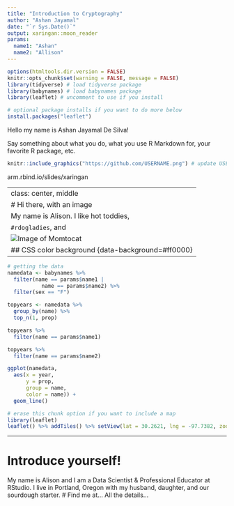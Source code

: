 ```yaml
---
title: "Introduction to Cryptography"
author: "Ashan Jayamal"
date: "`r Sys.Date()`"
output: xaringan::moon_reader
params:
  name1: "Ashan" 
  name2: "Allison"
---
```


<!-- edit name1 and name2 in the YAML above -->

```r
options(htmltools.dir.version = FALSE)
knitr::opts_chunk$set(warning = FALSE, message = FALSE)
library(tidyverse) # load tidyverse package
library(babynames) # load babynames package
library(leaflet) # uncomment to use if you install
```




```r
# optional package installs if you want to do more below
install.packages("leaflet")
```


<!-- introduce yourself here -->

Hello my name is Ashan Jayamal De Silva!

Say something about what you do, what you use R Markdown for, your favorite R package, etc.

<!-- include an image here, if you have a GitHub account use your profile pic! -->

```r
knitr::include_graphics("https://github.com/USERNAME.png") # update USERNAME here
```


arm.rbind.io/slides/xaringan

---
class: center, middle 
# Hi there, with an image
My name is Alison. I like hot toddies, 
`#rdogladies`, and
![Image of Momtocat](http://bit.ly/momtocat)
## CSS color background {data-background=#ff0000}
---





<!-- we make the data here -->

```r
# getting the data
namedata <- babynames %>%
  filter(name == params$name1 | 
           name == params$name2) %>% 
  filter(sex == "F") 
```

<!-- get and see top years for each name -->

```r
topyears <- namedata %>% 
  group_by(name) %>% 
  top_n(1, prop) 
```


```r
topyears %>% 
  filter(name == params$name1)
```


```r
topyears %>% 
  filter(name == params$name2)
```


<!-- plot name popularity over time -->


```r
ggplot(namedata, 
  aes(x = year, 
      y = prop,  
      group = name, 
      color = name)) + 
  geom_line() 
```


<!-- where are you from? -->


```r
# erase this chunk option if you want to include a map
library(leaflet)
leaflet() %>% addTiles() %>% setView(lat = 30.2621, lng = -97.7382, zoom = 17)
```

----
# Introduce yourself!
My name is Alison and I am a Data Scientist & Professional Educator at RStudio. I live in Portland, Oregon with my husband, daughter, and our sourdough starter.
# Find me at...
All the details...



